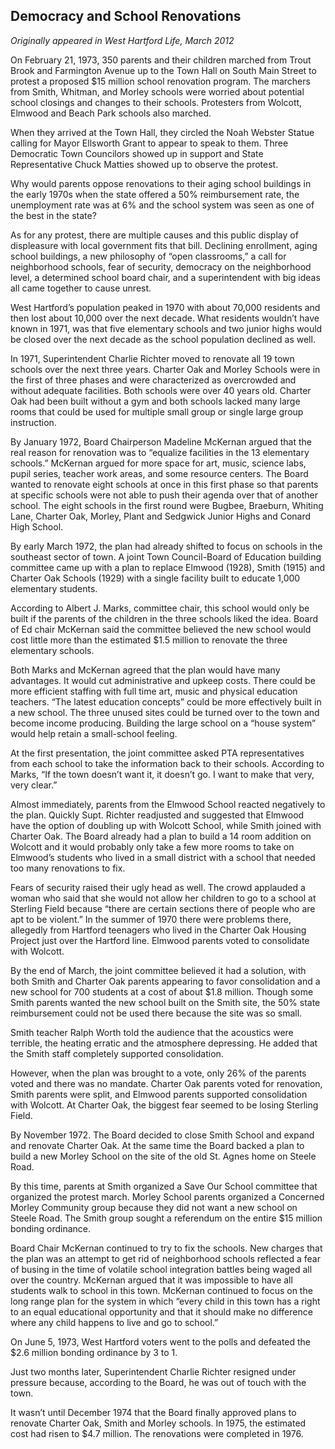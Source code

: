 ## Democracy and School Renovations {-}

*Originally appeared in West Hartford Life, March 2012*

On February 21, 1973, 350 parents and their children marched from Trout Brook and Farmington Avenue up to the Town Hall on South Main Street to protest a proposed $15 million school renovation program. The marchers from Smith, Whitman, and Morley schools were worried about potential school closings and changes to their schools. Protesters from Wolcott, Elmwood and Beach Park schools also marched.

When they arrived at the Town Hall, they circled the Noah Webster Statue calling for Mayor Ellsworth Grant to appear to speak to them. Three Democratic Town Councilors showed up in support and State Representative Chuck Matties showed up to observe the protest.

Why would parents oppose renovations to their aging school buildings in the early 1970s when the state offered a 50% reimbursement rate, the unemployment rate was at 6% and the school system was seen as one of the best in the state?

As for any protest, there are multiple causes and this public display of displeasure with local government fits that bill. Declining enrollment, aging school buildings, a new philosophy of “open classrooms,” a call for neighborhood schools, fear of security, democracy on the neighborhood level, a determined school board chair, and a superintendent with big ideas all came together to cause unrest.

West Hartford’s population peaked in 1970 with about 70,000 residents and then lost about 10,000 over the next decade. What residents wouldn’t have known in 1971, was that five elementary schools and two junior highs would be closed over the next decade as the school population declined as well.

In 1971, Superintendent Charlie Richter moved to renovate all 19 town schools over the next three years. Charter Oak and Morley Schools were in the first of three phases and were characterized as overcrowded and without adequate facilities. Both schools were over 40 years old. Charter Oak had been built without a gym and both schools lacked many large rooms that could be used for multiple small group or single large group instruction.

By January 1972, Board Chairperson Madeline McKernan argued that the real reason for renovation was to “equalize facilities in the 13 elementary schools.” McKernan argued for more space for art, music, science labs, pupil series, teacher work areas, and some resource centers. The Board wanted to renovate eight schools at once in this first phase so that parents at specific schools were not able to push their agenda over that of another school. The eight schools in the first round were Bugbee, Braeburn, Whiting Lane, Charter Oak, Morley, Plant and Sedgwick Junior Highs and Conard High School.

By early March 1972, the plan had already shifted to focus on schools in the southeast sector of town. A joint Town Council-Board of Education building committee came up with a plan to replace Elmwood (1928), Smith (1915) and Charter Oak Schools (1929) with a single facility built to educate 1,000 elementary students.

According to Albert J. Marks, committee chair, this school would only be built if the parents of the children in the three schools liked the idea. Board of Ed chair McKernan said the committee believed the new school would cost little more than the estimated $1.5 million to renovate the three elementary schools.

Both Marks and McKernan agreed that the plan would have many advantages. It would cut administrative and upkeep costs. There could be more efficient staffing with full time art, music and physical education teachers. “The latest education concepts” could be more effectively built in a new school. The three unused sites could be turned over to the town and become income producing. Building the large school on a “house system” would help retain a small-school feeling.

At the first presentation, the joint committee asked PTA representatives from each school to take the information back to their schools. According to Marks, “If the town doesn’t want it, it doesn’t go. I want to make that very, very clear.”

Almost immediately, parents from the Elmwood School reacted negatively to the plan. Quickly Supt. Richter readjusted and suggested that Elmwood have the option of doubling up with Wolcott School, while Smith joined with Charter Oak. The Board already had a plan to build a 14 room addition on Wolcott and it would probably only take a few more rooms to take on Elmwood’s students who lived in a small district with a school that needed too many renovations to fix.

Fears of security raised their ugly head as well. The crowd applauded a woman who said that she would not allow her children to go to a school at Sterling Field because “there are certain sections there of people who are apt to be violent.” In the summer of 1970 there were problems there, allegedly from Hartford teenagers who lived in the Charter Oak Housing Project just over the Hartford line. Elmwood parents voted to consolidate with Wolcott.

By the end of March, the joint committee believed it had a solution, with both Smith and Charter Oak parents appearing to favor consolidation and a new school for 700 students at a cost of about $1.8 million. Though some Smith parents wanted the new school built on the Smith site, the 50% state reimbursement could not be used there because the site was so small.

Smith teacher Ralph Worth told the audience that the acoustics were terrible, the heating erratic and the atmosphere depressing. He added that the Smith staff completely supported consolidation.

However, when the plan was brought to a vote, only 26% of the parents voted and there was no mandate. Charter Oak parents voted for renovation, Smith parents were split, and Elmwood parents supported consolidation with Wolcott. At Charter Oak, the biggest fear seemed to be losing Sterling Field.

By November 1972. The Board decided to close Smith School and expand and renovate Charter Oak. At the same time the Board backed a plan to build a new Morley School on the site of the old St. Agnes home on Steele Road.

By this time, parents at Smith organized a Save Our School committee that organized the protest march. Morley School parents organized a Concerned Morley Community group because they did not want a new school on Steele Road. The Smith group sought a referendum on the entire $15 million bonding ordinance.

Board Chair McKernan continued to try to fix the schools. New charges that the plan was an attempt to get rid of neighborhood schools reflected a fear of busing in the time of volatile school integration battles being waged all over the country. McKernan argued that it was impossible to have all students walk to school in this town. McKernan continued to focus on the long range plan for the system in which “every child in this town has a right to an equal educational opportunity and that it should make no difference where any child happens to live and go to school.”

On June 5, 1973, West Hartford voters went to the polls and defeated the $2.6 million bonding ordinance by 3 to 1.

Just two months later, Superintendent Charlie Richter resigned under pressure because, according to the Board, he was out of touch with the town.

It wasn’t until December 1974 that the Board finally approved plans to renovate Charter Oak, Smith and Morley schools. In 1975, the estimated cost had risen to $4.7 million. The renovations were completed in 1976.
